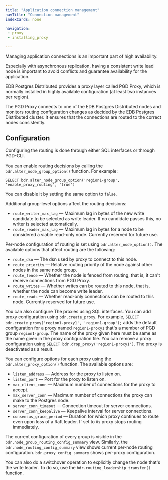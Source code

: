 ```yaml
---
title: "Application connection management"
navTitle: "Connection management"
indexCards: none

navigation:
 - proxy
 - installing_proxy

---
```


Managing application connections is an important part of high availability.

Especially with asynchronous replication, having a consistent write lead node is
important to avoid conflicts and guarantee availability for the
application.

EDB Postgres Distributed provides a proxy layer called PGD Proxy, which is
normally installed in highly available configuration (at least two instances per
region).

The PGD Proxy connects to one of the EDB Postgres Distributed nodes and monitors
routing configuration changes as decided by the EDB Postgres Distributed cluster.
It ensures that the connections are routed to the correct nodes consistently.

## Configuration

Configuring the routing is done through either SQL interfaces or through
PGD-CLI.

You can enable routing decisions by calling the `bdr.alter_node_group_option()` function.
For example:

```text
SELECT bdr.alter_node_group_option('region1-group', 'enable_proxy_routing', 'true')
```

You can disable it by setting the same option to `false`.

Additional group-level options affect the routing decisions:

- `route_writer_max_lag` &mdash; Maximum lag in bytes of the new write candidate to be
  selected as write leader. If no candidate passes this, no writer is
  selected automatically.
- `route_reader_max_lag` &mdash; Maximum lag in bytes for a node to be considered a viable
  read-only node. Currently reserved for future use.

Per-node configuration of routing is set using `bdr.alter_node_option()`. The
available options that affect routing are the following:

- `route_dsn` &mdash; The dsn used by proxy to connect to this node.
- `route_priority` &mdash; Relative routing priority of the node against other nodes in
  the same node group.
- `route_fence` &mdash; Whether the node is fenced from routing, that is, it can't receive connections
  from PGD Proxy.
- `route_writes` &mdash; Whether writes can be routed to this node, that is, whether the node
  can become write leader.
- `route_reads` &mdash; Whether read-only connections can be routed to this node. Currently
  reserved for future use.

You can also configure The proxies using SQL interfaces. You can add proxy configuration
using `bdr.create_proxy`. For example, `SELECT bdr.create_proxy('region1-proxy1', 'region1-group');`
adds the default configuration for a proxy named `region1-proxy1` that's a member
of PGD group `region1-group`. The name of the proxy given here must be same
as the name given in the proxy configuration file. You can remove a proxy configuration
using `SELECT bdr.drop_proxy('region1-proxy1')`. The proxy is
deactivated as a result.

You can configure options for each proxy using the `bdr.alter_proxy_option()` function.
The available options are:

- `listen_address` &mdash; Address for the proxy to listen on.
- `listen_port` &mdash; Port for the proxy to listen on.
- `max_client_conn` &mdash; Maximum number of connections for the proxy to accept.
- `max_server_conn` &mdash; Maximum number of connections the proxy can make to the
  Postgres node.
- `server_conn_timeout` &mdash; Connection timeout for server connections.
- `server_conn_keepalive` &mdash; Keepalive interval for server connections.
- `consensus_grace_period` &mdash; Duration for which proxy continues to route even upon loss
of a Raft leader. If set to `0s` proxy stops routing immediately.

The current configuration of every group is visible in the
`bdr.node_group_routing_config_summary` view. Similarly, the
`bdr.node_routing_config_summary` view shows current per-node routing
configuration. `bdr.proxy_config_summary` shows per-proxy configuration.

You can also do a switchover operation to explicitly change the node that's
the write leader. To do so, use the `bdr.routing_leadership_transfer()` function.
